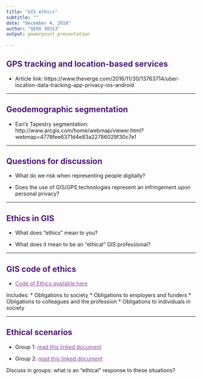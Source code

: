 ---
title: "GIS ethics"
subtitle: ""
date: "December 4, 2018"
author: "GEOG 30313"
output: powerpoint_presentation
  
---

## GPS tracking and location-based services

* Article link: https://www.theverge.com/2016/11/30/13763714/uber-location-data-tracking-app-privacy-ios-android

---

## Geodemographic segmentation

* Esri's Tapestry segmentation: http://www.arcgis.com/home/webmap/viewer.html?webmap=4778fee6371d4e83a22786029f30c7e1

---

## Questions for discussion

* What do we risk when representing people digitally?

* Does the use of GIS/GPS technologies represent an infringement upon personal privacy?


---

## Ethics in GIS

* What does "ethics" mean to you?

* What does it mean to be an "ethical" GIS professional?

---

## GIS code of ethics

* [Code of Ethics available here](http://www.gisci.org/ethics/codeofethics.aspx)

Includes:
* Obligations to society
* Obligations to employers and funders
* Obligations to colleagues and the profession
* Obligations to individuals in society

---

## Ethical scenarios

* Group 1: [read this linked document](https://www.e-education.psu.edu/sites/default/files/ethics/environmental_justice_case.pdf)

* Group 2: [read this linked document](https://www.e-education.psu.edu/sites/default/files/ethics/mapping_muslim_neighbors_case.pdf)

Discuss in groups: what is an "ethical" response to these situations?


<style>

h1, h2, h3 {
  color:  #4d1979; 
}

a {
  color: #8C489F; 
}

.inverse {
  background-color:  #4d1979; 

}
</style>



